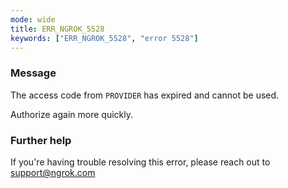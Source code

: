 ```yaml
---
mode: wide
title: ERR_NGROK_5528
keywords: ["ERR_NGROK_5528", "error 5528"]
---
```


### Message

The access code from `PROVIDER` has expired and cannot be used.

Authorize again more quickly.

### Further help

If you're having trouble resolving this error, please reach out to [support@ngrok.com](mailto:support@ngrok.com?subject=Help%20with%20ERR_NGROK_5528)
